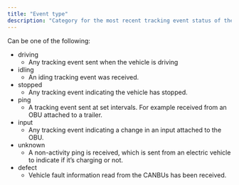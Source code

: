```yaml
---
title: "Event type"
description: "Category for the most recent tracking event status of the vehicle."
---
```


Can be one of the following:

- driving
  - Any tracking event sent when the vehicle is driving
- idling
  - An iding tracking event was received.
- stopped
  - Any tracking event indicating the vehicle has stopped.
- ping
  - A tracking event sent at set intervals. For example received from an OBU attached to a trailer.
- input
  - Any tracking event indicating a change in an input attached to the OBU.
- unknown
  - A non-activity ping is received, which is sent from an electric vehicle to indicate if it’s charging or not.
- defect
  - Vehicle fault information read from the CANBUs has been received.